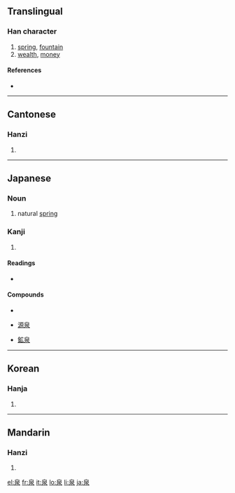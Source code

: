 ==Translingual==

===Han character===
{{Han char|rn=85|rad=水|as=05|sn=9|four=2623<sub>2</sub>|canj=竹日水 (HAE)|ids=⿱[[白]][[水]]}}

# [[spring]], [[fountain]]
# [[wealth]], [[money]]

====References====
* {{Han ref|kx=0615.120|dkj=17274|dj=1009.090|hdz=31576.100|uh=6CC9|ud=27849|bh=AC75|bd=44149}}

----

==Cantonese==

===Hanzi===
{{yue-hanzi|jyut=|y=chyun4}}

# {{defn|Cantonese}}

----

==Japanese==

===Noun===
{{ja-noun|k|count=|hira=いずみ|rom=izumi}}

# natural [[spring]]

===Kanji===
{{ja-kanji|grade=6|rs=水05}}

# {{defn|Japanese}}

====Readings====
* {{ja-readings|on=[[せん]] ([[sen]])|kun=[[いずみ]] ([[izumi]])}}

====Compounds====
{{top3}}
* {{term|温泉||hot spring|tr=おんせん, onsen|lang=ja|sc=Jpan}}
{{mid3}}
* [[源泉]]
{{mid3}}
* [[鉱泉]]
{{bottom}}

----

==Korean==

===Hanja===
{{ko-hanja|hangeul=천|eumhun=|rv=cheon|mr=ch'ŏn|y=chen}}

# {{defn|Korean}}

----

==Mandarin==

===Hanzi===
{{cmn-hanzi|pin=[[quán]] ([[quan2]])|wg=ch'üan<sup>2</sup>}}

# {{defn|Mandarin}}

[[el:泉]]
[[fr:泉]]
[[it:泉]]
[[lo:泉]]
[[li:泉]]
[[ja:泉]]